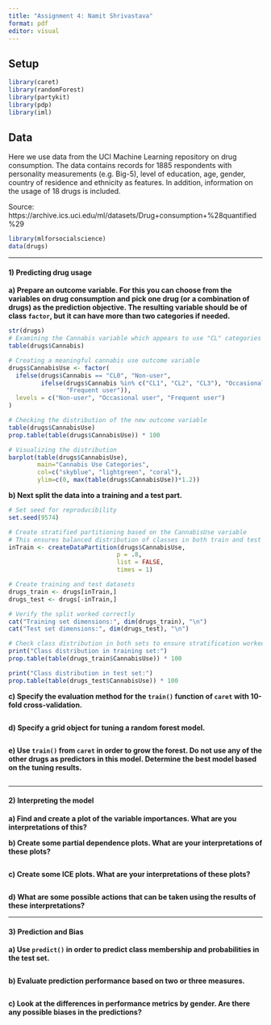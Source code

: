 ```yaml
---
title: "Assignment 4: Namit Shrivastava"
format: pdf
editor: visual
---
```


## Setup

```r
library(caret)
library(randomForest)
library(partykit)
library(pdp)
library(iml)
```

## Data

Here we use data from the UCI Machine Learning repository on drug consumption. The data contains records for 1885 respondents with personality measurements (e.g. Big-5), level of education, age, gender, country of residence and ethnicity as features. In addition, information on the usage of 18 drugs is included.

Source: https://archive.ics.uci.edu/ml/datasets/Drug+consumption+%28quantified%29

```r
library(mlforsocialscience)
data(drugs)
```

---

#### 1) Predicting drug usage

**a) Prepare an outcome variable. For this you can choose from the variables on drug consumption and pick one drug (or a combination of drugs) as the prediction objective. The resulting variable should be of class `factor`, but it can have more than two categories if needed.**

```r
str(drugs)
# Examining the Cannabis variable which appears to use "CL" categories
table(drugs$Cannabis)

# Creating a meaningful cannabis use outcome variable
drugs$CannabisUse <- factor(
  ifelse(drugs$Cannabis == "CL0", "Non-user",
         ifelse(drugs$Cannabis %in% c("CL1", "CL2", "CL3"), "Occasional user", 
                "Frequent user")),
  levels = c("Non-user", "Occasional user", "Frequent user")
)

# Checking the distribution of the new outcome variable
table(drugs$CannabisUse)
prop.table(table(drugs$CannabisUse)) * 100

# Visualizing the distribution
barplot(table(drugs$CannabisUse), 
        main="Cannabis Use Categories", 
        col=c("skyblue", "lightgreen", "coral"),
        ylim=c(0, max(table(drugs$CannabisUse))*1.2))
```

**b) Next split the data into a training and a test part.**

```r
# Set seed for reproducibility
set.seed(9574)

# Create stratified partitioning based on the CannabisUse variable
# This ensures balanced distribution of classes in both train and test sets
inTrain <- createDataPartition(drugs$CannabisUse, 
                              p = .8, 
                              list = FALSE, 
                              times = 1)

# Create training and test datasets
drugs_train <- drugs[inTrain,]
drugs_test <- drugs[-inTrain,]

# Verify the split worked correctly
cat("Training set dimensions:", dim(drugs_train), "\n")
cat("Test set dimensions:", dim(drugs_test), "\n")

# Check class distribution in both sets to ensure stratification worked
print("Class distribution in training set:")
prop.table(table(drugs_train$CannabisUse)) * 100

print("Class distribution in test set:")
prop.table(table(drugs_test$CannabisUse)) * 100
```

**c) Specify the evaluation method for the `train()` function of `caret` with 10-fold cross-validation.**

```r

```

**d) Specify a grid object for tuning a random forest model.**

```r

```

**e) Use `train()` from `caret` in order to grow the forest. Do not use any of the other drugs as predictors in this model. Determine the best model based on the tuning results.**

```r

```

---

#### 2) Interpreting the model

**a) Find and create a plot of the variable importances. What are you interpretations of this?**

**b) Create some partial dependence plots. What are your interpretations of these plots?**

```r

```

**c) Create some ICE plots. What are your interpretations of these plots?**

```r

```

**d) What are some possible actions that can be taken using the results of these interpretations?**

---

#### 3) Prediction and Bias

**a) Use `predict()` in order to predict class membership and probabilities in the test set.**

```r

```

**b) Evaluate prediction performance based on two or three measures.**

```r

```

**c) Look at the differences in performance metrics by gender. Are there any possible biases in the predictions?**

```r

```

